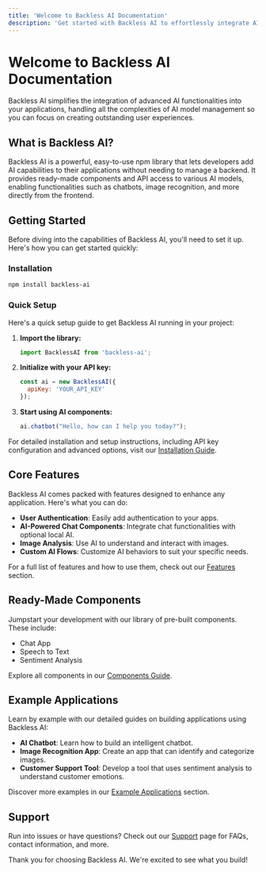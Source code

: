 ```yaml
---
title: 'Welcome to Backless AI Documentation'
description: 'Get started with Backless AI to effortlessly integrate AI functionalities into your applications.'
---
```


# Welcome to Backless AI Documentation

Backless AI simplifies the integration of advanced AI functionalities into your applications, handling all the complexities of AI model management so you can focus on creating outstanding user experiences.

## What is Backless AI?

Backless AI is a powerful, easy-to-use npm library that lets developers add AI capabilities to their applications without needing to manage a backend. It provides ready-made components and API access to various AI models, enabling functionalities such as chatbots, image recognition, and more directly from the frontend.

## Getting Started

Before diving into the capabilities of Backless AI, you'll need to set it up. Here's how you can get started quickly:

### Installation

```bash
npm install backless-ai
```

### Quick Setup

Here's a quick setup guide to get Backless AI running in your project:

1. **Import the library:**

   ```javascript
   import BacklessAI from 'backless-ai';
   ```

2. **Initialize with your API key:**

   ```javascript
   const ai = new BacklessAI({
     apiKey: 'YOUR_API_KEY'
   });
   ```

3. **Start using AI components:**

   ```javascript
   ai.chatbot("Hello, how can I help you today?");
   ```

For detailed installation and setup instructions, including API key configuration and advanced options, visit our [Installation Guide](/docs/installation).

## Core Features

Backless AI comes packed with features designed to enhance any application. Here's what you can do:

- **User Authentication**: Easily add authentication to your apps.
- **AI-Powered Chat Components**: Integrate chat functionalities with optional local AI.
- **Image Analysis**: Use AI to understand and interact with images.
- **Custom AI Flows**: Customize AI behaviors to suit your specific needs.

For a full list of features and how to use them, check out our [Features](/docs/features) section.

## Ready-Made Components

Jumpstart your development with our library of pre-built components. These include:

- Chat App
- Speech to Text
- Sentiment Analysis

Explore all components in our [Components Guide](/docs/components).

## Example Applications

Learn by example with our detailed guides on building applications using Backless AI:

- **AI Chatbot**: Learn how to build an intelligent chatbot.
- **Image Recognition App**: Create an app that can identify and categorize images.
- **Customer Support Tool**: Develop a tool that uses sentiment analysis to understand customer emotions.

Discover more examples in our [Example Applications](/docs/examples) section.

## Support

Run into issues or have questions? Check out our [Support](/docs/support) page for FAQs, contact information, and more.

Thank you for choosing Backless AI. We're excited to see what you build!